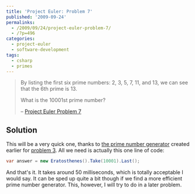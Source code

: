 ```yaml
---
title: 'Project Euler: Problem 7'
published: '2009-09-24'
permalinks:
  - /2009/09/24/project-euler-problem-7/
  - /?p=496
categories:
  - project-euler
  - software-development
tags:
  - csharp
  - primes
---
```


> By listing the first six prime numbers: 2, 3, 5, 7, 11, and 13, we can see that the 6th prime is 13.
>
> What is the 10001st prime number?
>
> – [Project Euler Problem 7](https://projecteuler.net/problem=7)

## Solution

This will be a very quick one, thanks to [the prime number generator](/?p=626) created earlier for [problem 3](/?p=176). All we need is actually this one line of code:

```csharp
var answer = new Eratosthenes().Take(10001).Last();
```

And that's it. It takes around 50 milliseconds, which is totally acceptable I would say. It can be sped up quite a bit though if we find a more efficient prime number generator. This, however, I will try to do in a later problem.
